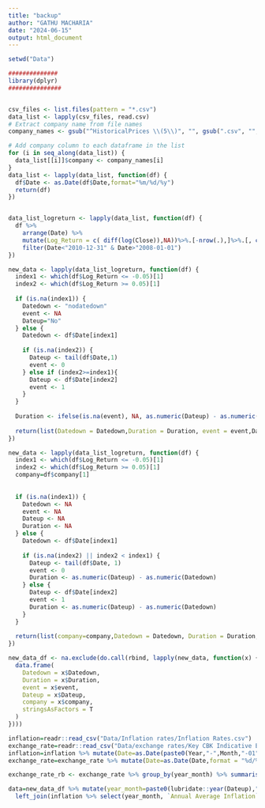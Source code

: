 ```yaml
---
title: "backup"
author: "GATHU MACHARIA"
date: "2024-06-15"
output: html_document
---
```


```r
setwd("Data")

##############
library(dplyr)
###############


csv_files <- list.files(pattern = "*.csv")
data_list <- lapply(csv_files, read.csv)
# Extract company name from file names
company_names <- gsub("^HistoricalPrices \\(5\\)", "", gsub(".csv", "", csv_files))

# Add company column to each dataframe in the list
for (i in seq_along(data_list)) {
  data_list[[i]]$company <- company_names[i]
}
data_list <- lapply(data_list, function(df) {
  df$Date <- as.Date(df$Date,format="%m/%d/%y")
  return(df)
})


data_list_logreturn <- lapply(data_list, function(df) {
  df %>% 
    arrange(Date) %>% 
    mutate(Log_Return = c( diff(log(Close)),NA))%>%.[-nrow(.),]%>%.[, c(1,5,7,8)]%>%
    filter(Date<"2010-12-31" & Date>"2008-01-01")
})
```


```r
new_data <- lapply(data_list_logreturn, function(df) {
  index1 <- which(df$Log_Return <= -0.05)[1]
  index2 <- which(df$Log_Return >= 0.05)[1]
  
  if (is.na(index1)) {
    Datedown <- "nodatedown"
    event <- NA
    Dateup="No"
  } else {
    Datedown <- df$Date[index1]
    
    if (is.na(index2)) {
      Dateup <- tail(df$Date,1)
      event <- 0
    } else if (index2>=index1){
      Dateup <- df$Date[index2]
      event <- 1
    }
  }
  
  Duration <- ifelse(is.na(event), NA, as.numeric(Dateup) - as.numeric(Datedown))
  
  return(list(Datedown = Datedown,Duration = Duration, event = event,Dateup ))
})


```

```r
new_data <- lapply(data_list_logreturn, function(df) {
  index1 <- which(df$Log_Return <= -0.05)[1]
  index2 <- which(df$Log_Return >= 0.05)[1]
  company=df$company[1]
  
  
  if (is.na(index1)) {
    Datedown <- NA
    event <- NA
    Dateup <- NA
    Duration <- NA
  } else {
    Datedown <- df$Date[index1]
    
    if (is.na(index2) || index2 < index1) {
      Dateup <- tail(df$Date, 1)
      event <- 0
      Duration <- as.numeric(Dateup) - as.numeric(Datedown)
    } else {
      Dateup <- df$Date[index2]
      event <- 1
      Duration <- as.numeric(Dateup) - as.numeric(Datedown)
    }
  }
  
  return(list(company=company,Datedown = Datedown, Duration = Duration, event = event, Dateup = Dateup))
})


```

```r
new_data_df <- na.exclude(do.call(rbind, lapply(new_data, function(x) {
  data.frame(
    Datedown = x$Datedown,
    Duration = x$Duration,
    event = x$event,
    Dateup = x$Dateup,
    company = x$company,
    stringsAsFactors = T
  )
})))

```


```r
inflation=readr::read_csv("Data/Inflation rates/Inflation Rates.csv")
exchange_rate=readr::read_csv("Data/exchange rates/Key CBK Indicative Exchange Rates (1).csv")
inflation=inflation %>% mutate(Date=as.Date(paste0(Year,"-",Month,"-01"),format="%Y-%b-%d")) %>% mutate(year_month=paste0(lubridate::year(Date),"-",months(Date)) )
exchange_rate=exchange_rate %>% mutate(Date=as.Date(Date,format = "%d/%m/%Y") )%>% mutate(year_month=paste0(lubridate::year(Date),"-",months(Date)) )

exchange_rate_rb <- exchange_rate %>% group_by(year_month) %>% summarise(exchange_rate=mean(Mean))
```

```r
data=new_data_df %>% mutate(year_month=paste0(lubridate::year(Dateup),"-",months(Dateup)) ) %>% 
  left_join(inflation %>% select(year_month, `Annual Average Inflation`, `12-Month Inflation`), by = "year_month") %>% left_join(exchange_rate_rb,by="year_month")

```


